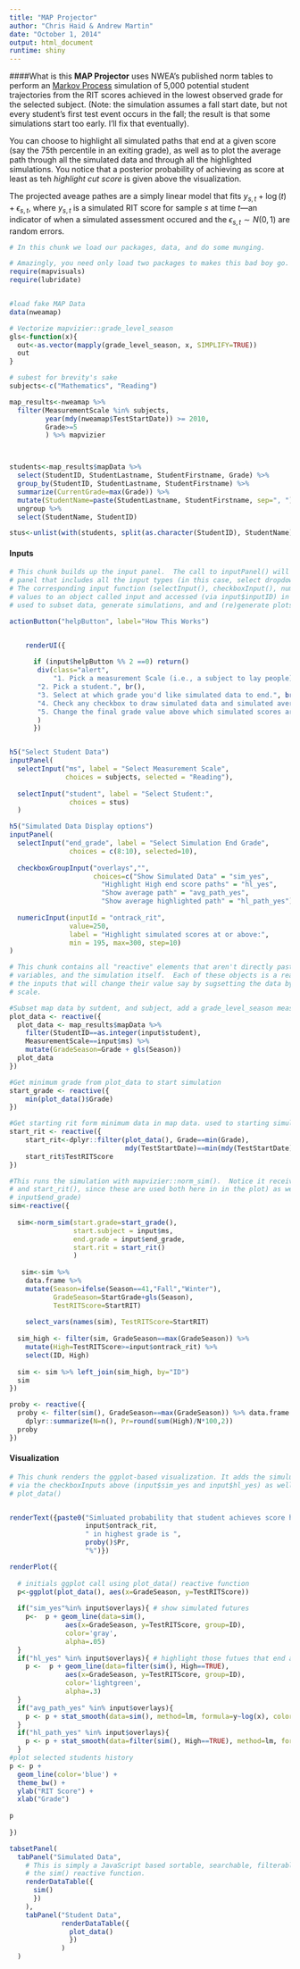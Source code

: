 ```yaml
---
title: "MAP Projector"
author: "Chris Haid & Andrew Martin"
date: "October 1, 2014"
output: html_document
runtime: shiny
---
```

####What is this
__MAP Projector__ uses NWEA's published norm tables to perform an [Markov Process](http://en.wikipedia.org/wiki/Markov_process) simulation of 5,000 potential student trajectories from the RIT scores achieved in the lowest observed grade for the selected subject. (Note: the simulation assumes a fall start date, but not every student's first test event occurs in the fall; the result is that some simulations start too early.  I'll fix that eventually).

You can choose to highlight all simulated paths that end at a given score (say the 75th percentile in an exiting grade), as well as to plot the average path through all the simulated data and through all the highlighted simulations.  You notice that a posterior probability of achieving as score at least as teh _highlight cut score_ is given above the visualization.


The projected aveage pathes are a simply linear model that fits $y_{s,t} + \log(t) + \epsilon_{s,t}$, where $y_{s,t}$ is a simulated RIT score for sample $s$ at time $t$---an indicator of when a simulated assessment occured and the $\epsilon_{s,t} \sim N(0,1)$ are random errors.
```r

# In this chunk we load our packages, data, and do some munging.

# Amazingly, you need only load two packages to makes this bad boy go. 
require(mapvisuals)
require(lubridate)


#load fake MAP Data
data(nweamap)

# Vectorize mapvizier::grade_level_season
gls<-function(x){
  out<-as.vector(mapply(grade_level_season, x, SIMPLIFY=TRUE))
  out
}

# subest for brevity's sake
subjects<-c("Mathematics", "Reading")

map_results<-nweamap %>% 
  filter(MeasurementScale %in% subjects, 
         year(mdy(nweamap$TestStartDate)) >= 2010,
         Grade>=5
         ) %>% mapvizier



students<-map_results$mapData %>% 
  select(StudentID, StudentLastname, StudentFirstname, Grade) %>%
  group_by(StudentID, StudentLastname, StudentFirstname) %>%
  summarize(CurrentGrade=max(Grade)) %>% 
  mutate(StudentName=paste(StudentLastname, StudentFirstname, sep=", ")) %>%
  ungroup %>%
  select(StudentName, StudentID)

stus<-unlist(with(students, split(as.character(StudentID), StudentName)))
```

#### Inputs
```r

# This chunk builds up the input panel.  The call to inputPanel() will creat the silverish
# panel that includes all the input types (in this case, select dropdowns, checkboxes, and a numeric input)
# The corresponding input function (selectInput(), checkboxInput(), numericInput()) save the selected/inputed
# values to an object called input and accessed (via input$inputID) in any of the reacitive functions below 
# used to subset data, generate simulations, and and (re)generate plots 

actionButton("helpButton", label="How This Works")


    renderUI({
      
      if (input$helpButton %% 2 ==0) return()
       div(class="alert",
           "1. Pick a measurement Scale (i.e., a subject to lay people).", br(),
       "2. Pick a student.", br(),
       "3. Select at which grade you'd like simulated data to end.", br(),
       "4. Check any checkbox to draw simulated data and simulated average paths, be patient.", br(),
       "5. Change the final grade value above which simulated scores are highlighted.", br()
       )
      })


h5("Select Student Data")
inputPanel(
  selectInput("ms", label = "Select Measurement Scale",
              choices = subjects, selected = "Reading"),
  
  selectInput("student", label = "Select Student:",
               choices = stus)
  )

h5("Simulated Data Display options")
inputPanel(
  selectInput("end_grade", label = "Select Simulation End Grade",
               choices = c(8:10), selected=10),
  
  checkboxGroupInput("overlays","",
                     choices=c("Show Simulated Data" = "sim_yes", 
                       "Highlight High end score paths" = "hl_yes",
                       "Show average path" = "avg_path_yes",
                       "Show average highlighted path" = "hl_path_yes")),
    
  numericInput(inputId = "ontrack_rit", 
               value=250,
               label = "Highlight simulated scores at or above:",
               min = 195, max=300, step=10)
)


```


```r

# This chunk contains all "reactive" elements that aren't directly pasted to a renderX function:  data, 
# variables, and the simulation itself.  Each of these objects is a reactive function: these functions watch 
# the inputs that will change their value say by sugsetting the data by choosing a student or a measurement 
# scale.

#Subset map data by sutdent, and subject, add a grade_level_season measure
plot_data <- reactive({
  plot_data <- map_results$mapData %>% 
    filter(StudentID==as.integer(input$student), 
    MeasurementScale==input$ms) %>%
    mutate(GradeSeason=Grade + gls(Season))
  plot_data 
})

#Get minimum grade from plot_data to start simulation
start_grade <- reactive({
    min(plot_data()$Grade)
})

#Get starting rit form minimum data in map data. used to starting simulation 
start_rit <- reactive({
    start_rit<-dplyr::filter(plot_data(), Grade==min(Grade), 
                             mdy(TestStartDate)==min(mdy(TestStartDate)))
    start_rit$TestRITScore
})

#This runs the simulation with mapvizier::norm_sim().  Notice it receives two reactive values (start_grade()
# and start_rit(), since these are used both here in in the plot) as well as two input values (input$ms and 
# input$end_grade)
sim<-reactive({
  
  sim<-norm_sim(start.grade=start_grade(), 
                start.subject = input$ms,
                end.grade = input$end_grade,
                start.rit = start_rit()
                )
  
   sim<-sim %>% 
    data.frame %>% 
    mutate(Season=ifelse(Season==41,"Fall","Winter"),
           GradeSeason=StartGrade+gls(Season),
           TestRITScore=StartRIT)
  
    select_vars(names(sim), TestRITScore=StartRIT)
  
  sim_high <- filter(sim, GradeSeason==max(GradeSeason)) %>% 
    mutate(High=TestRITScore>=input$ontrack_rit) %>%
    select(ID, High)
  
  sim <- sim %>% left_join(sim_high, by="ID")
  sim
})

proby <- reactive({
  proby <- filter(sim(), GradeSeason==max(GradeSeason)) %>% data.frame %>%
    dplyr::summarize(N=n(), Pr=round(sum(High)/N*100,2))
  proby
})

```

#### Visualization
```r

# This chunk renders the ggplot-based visualization. It adds the simuluated paths and highlighted paths
# via the checkboxInputs above (input$sim_yes and input$hl_yes) as well as the reactive functions sim() and 
# plot_data()


renderText({paste0("Simluated probability that student achieves score higher than ", 
                   input$ontrack_rit, 
                   " in highest grade is ", 
                   proby()$Pr, 
                   "%")})

renderPlot({
  
  # initials ggplot call using plot_data() reactive function
  p<-ggplot(plot_data(), aes(x=GradeSeason, y=TestRITScore))
  
  if("sim_yes"%in% input$overlays){ # show simulated futures
    p<-  p + geom_line(data=sim(), 
              aes(x=GradeSeason, y=TestRITScore, group=ID), 
              color='gray',
              alpha=.05) 
  } 
  if("hl_yes" %in% input$overlays){ # highlight those futues that end at end_grade and exceed ontrack_rit value 
    p <-  p + geom_line(data=filter(sim(), High==TRUE), 
              aes(x=GradeSeason, y=TestRITScore, group=ID), 
              color='lightgreen',
              alpha=.3) 
  } 
  if("avg_path_yes" %in% input$overlays){
    p <- p + stat_smooth(data=sim(), method=lm, formula=y~log(x), color="#8D8865")
  }
  if("hl_path_yes" %in% input$overlays){
    p <- p + stat_smooth(data=filter(sim(), High==TRUE), method=lm, formula=y~log(x), color="#439539")
  }
#plot selected students history
p <- p + 
  geom_line(color='blue') +
  theme_bw() + 
  ylab("RIT Score") +
  xlab("Grade") 
  
p
    
})

```
```r
tabsetPanel(
  tabPanel("Simulated Data",
    # This is simply a JavaScript based sortable, searchable, filterable DataTable using the data returned by
    # the sim() reactive function.
    renderDataTable({
      sim()
      })
    ),
    tabPanel("Student Data",
             renderDataTable({
               plot_data()
               })
             )
  )




```




